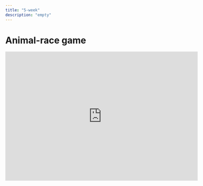 ```yaml
---
title: "5-week"
description: "empty"
---
```


# Animal-race game

<iframe
  src="https://scratch.mit.edu/projects/394758810/embed"
  allowtransparency="true"
  width="600"
  height="402"
  frameborder="0"
  scrolling="no"
  allowfullscreen
></iframe>
